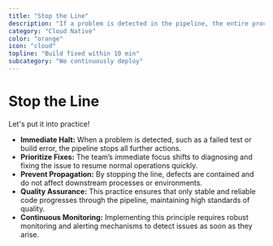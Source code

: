 ```yaml
---
title: "Stop the Line"
description: "If a problem is detected in the pipeline, the entire process is halted immediately so that the issue can be addressed and fixed as quickly as possible."
category: "Cloud Native"
color: "orange"
icon: "cloud"
topline: "Build fixed within 10 min"
subcategory: "We continuously deploy"
---
```



# Stop the Line

Let's put it into practice!

- **Immediate Halt:** When a problem is detected, such as a failed test or build error, the pipeline stops all further actions.
- **Prioritize Fixes:** The team’s immediate focus shifts to diagnosing and fixing the issue to resume normal operations quickly.
- **Prevent Propagation:** By stopping the line, defects are contained and do not affect downstream processes or environments.
- **Quality Assurance:** This practice ensures that only stable and reliable code progresses through the pipeline, maintaining high standards of quality.
- **Continuous Monitoring:** Implementing this principle requires robust monitoring and alerting mechanisms to detect issues as soon as they arise.
